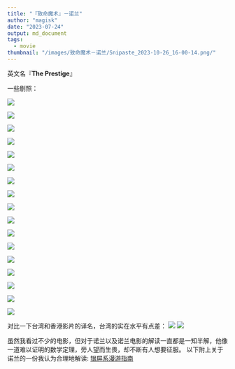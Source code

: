 ```yaml
---
title: "『致命魔术』－诺兰"
author: "magisk"
date: "2023-07-24"
output: md_document
tags:
  - movie
thumbnail: "/images/致命魔术－诺兰/Snipaste_2023-10-26_16-00-14.png/"
---
```


<!--more-->

英文名『**The Prestige**』

一些剧照：

![](/images/致命魔术－诺兰/屏幕截图%202023-07-24%20153110.png)

![](/images/致命魔术－诺兰/屏幕截图%202023-07-24%20174420.png)

![](/images/致命魔术－诺兰/屏幕截图%202023-07-24%20180147.png)

![](/images/致命魔术－诺兰/屏幕截图%202023-07-24%20180213.png)

![](/images/致命魔术－诺兰/屏幕截图%202023-07-24%20182154.png)

![](/images/致命魔术－诺兰/屏幕截图%202023-07-24%20182723.png)

![](/images/致命魔术－诺兰/屏幕截图%202023-07-24%20184127.png)

![](/images/致命魔术－诺兰/屏幕截图%202023-07-24%20184140.png)

![](/images/致命魔术－诺兰/屏幕截图%202023-07-24%20184310.png)

![](/images/致命魔术－诺兰/屏幕截图%202023-07-24%20192257.png)

![](/images/致命魔术－诺兰/屏幕截图%202023-07-24%20192507.png)

![](/images/致命魔术－诺兰/屏幕截图%202023-07-24%20194004.png)

![](/images/致命魔术－诺兰/屏幕截图%202023-07-24%20194029.png)

![](/images/致命魔术－诺兰/屏幕截图%202023-07-24%20200502.png)

![](/images/致命魔术－诺兰/屏幕截图%202023-07-24%20200804.png)

![](/images/致命魔术－诺兰/屏幕截图%202023-07-24%20200936.png)

![](/images/致命魔术－诺兰/屏幕截图%202023-07-24%20200959.png)

对比一下台湾和香港影片的译名，台湾的实在水平有点差： ![](/images/致命魔术－诺兰/屏幕截图%202023-07-25%20122353.png) ![](/images/致命魔术－诺兰/屏幕截图%202023-07-25%20122428.png)

虽然我看过不少的电影，但对于诺兰以及诺兰电影的解读一直都是一知半解，他像一道难以证明的数学定理，旁人望而生畏，却不断有人想要征服。 以下附上关于诺兰的一份我认为合理地解读:
[银屏系漫游指南](https://www.bilibili.com/video/BV1iD4y1m7it/?share_source=copy_web&vd_source=3512874ddd9497411355c6570b1889e2)
